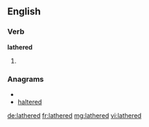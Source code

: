==English==

===Verb===
'''lathered'''

# {{past of|[[lather]]}}

===Anagrams===
* {{alphagram|adeehlrt}}
* [[haltered#English|haltered]]

[[de:lathered]]
[[fr:lathered]]
[[mg:lathered]]
[[vi:lathered]]